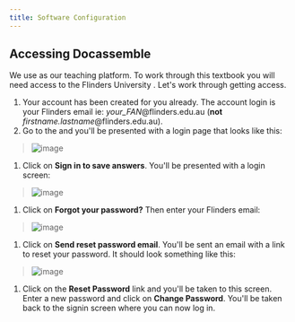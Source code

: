 ```yaml
---
title: Software Configuration
---
```


## Accessing Docassemble
We use <DisplayConstants data='daorghref' /> as our teaching platform. To work
through this textbook you will need access to the Flinders University <DisplayConstants data='dahref' />.
Let's work through getting access.

1. Your account has been created for you already.  The account login is your Flinders email ie: *your_FAN*@flinders.edu.au (**not** *firstname.lastname*@flinders.edu.au).
1. Go to the <DisplayConstants data='dahref' text='Flinders University Docassemble Server' /> and you'll be presented with a login page that looks like this:
  > ![image](/img/textbook/chapter_1/docassemble_home_page.png)
1. Click on **Sign in to save answers**.  You'll be presented with a login screen:
  > ![image](/img/textbook/chapter_1/docassemble_login_screen.png)
1. Click on **Forgot your password?** Then enter your Flinders email:
  > ![image](/img/textbook/chapter_1/docassemble_forgot_password_mailer.png)
1. Click on **Send reset password email**.  You'll be sent an email with a link to reset your password.  It should look something like this:
  > ![image](/img/textbook/chapter_1/password_reset_email.png)
1. Click on the **Reset Password** link and you'll be taken to this screen.  Enter a new password and click on **Change Password**.  You'll be taken back to the signin screen where you can now log in.